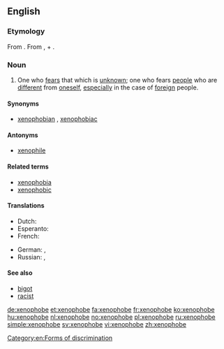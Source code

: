 ==English==

===Etymology===
From {{confix|xeno|phobe}}. From {{etyl|grc|en}} {{term|ξένος|tr=xenos||foreign, strange|lang=grc|sc=polytonic}}, + {{etyl|grc|en}} {{term|φόβος||fear|tr=phobos|lang=grc|sc=polytonic}}.

===Noun===
{{en-noun}}

# One who [[fear]]s that which is [[unknown]]; one who fears [[people]] who are [[different]] from [[oneself]], [[especially]] in the case of [[foreign]] people.

====Synonyms====
* [[xenophobian]] {{qualifier|rare}}, [[xenophobiac]] {{qualifier|rare}}

====Antonyms====
*[[xenophile]]

====Related terms====
* [[xenophobia]]
* [[xenophobic]]

====Translations====
{{trans-top|hater of foreigners}}
* Dutch: {{t+|nl|xenofoob|m}}
* Esperanto: {{t|eo|ksenofobo}}
* French: {{t+|fr|xénophobe|m|f}}
{{trans-mid}}
* German: {{t|de|Fremdenfeind|m}}, {{t|de|Fremdenhasser|m}}
* Russian: {{t+|ru|ксенофоб|m|tr=ksenofób|sc=Cyrl}}, {{t|ru|ксенофобка|f|tr=ksenofóbka|sc=Cyrl}}
{{trans-bottom}}

====See also====
*[[bigot]]
*[[racist]]

[[Category:en:Forms of discrimination]]

[[de:xenophobe]]
[[et:xenophobe]]
[[fa:xenophobe]]
[[fr:xenophobe]]
[[ko:xenophobe]]
[[hu:xenophobe]]
[[nl:xenophobe]]
[[no:xenophobe]]
[[pl:xenophobe]]
[[ru:xenophobe]]
[[simple:xenophobe]]
[[sv:xenophobe]]
[[vi:xenophobe]]
[[zh:xenophobe]]